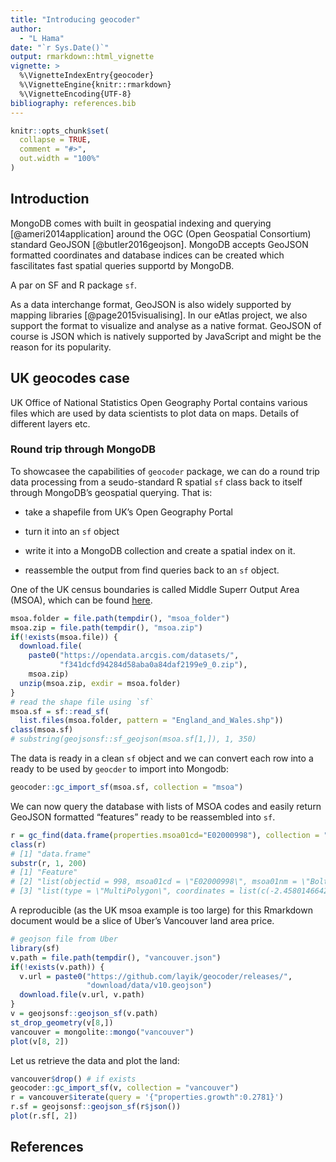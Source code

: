 ```yaml
---
title: "Introducing geocoder"
author: 
  - "L Hama"
date: "`r Sys.Date()`"
output: rmarkdown::html_vignette
vignette: >
  %\VignetteIndexEntry{geocoder}
  %\VignetteEngine{knitr::rmarkdown}
  %\VignetteEncoding{UTF-8}
bibliography: references.bib
---
```


```r
knitr::opts_chunk$set(
  collapse = TRUE,
  comment = "#>",
  out.width = "100%"
)
```

## Introduction
MongoDB comes with built in geospatial indexing and querying [@ameri2014application] around the OGC (Open Geospatial Consortium) standard GeoJSON [@butler2016geojson]. MongoDB accepts GeoJSON formatted coordinates and database indices can be created which fascilitates fast spatial queries supportd by MongoDB. 

A par on SF and R package `sf`.

As a data interchange format, GeoJSON is also widely supported by mapping libraries [@page2015visualising]. In our eAtlas project, we also support the format to visualize and analyse as a native format. GeoJSON of course is JSON which is natively supported by JavaScript and might be the reason for its popularity.

## UK geocodes case

UK Office of National Statistics Open Geography Portal contains various files which are used by data scientists to plot data on maps. Details of different layers etc.

### Round trip through MongoDB
To showcasee the capabilities of `geocoder` package, we can do a round trip data processing from a seudo-standard R spatial `sf` class back to itself through MongoDB's geospatial querying. That is:

* take a shapefile from UK's Open Geography Portal

* turn it into an `sf` object

* write it into a MongoDB collection and create a spatial index on it.

* reassemble the output from find queries back to an `sf` object.

One of the UK census boundaries is called Middle Superr Output Area (MSOA), 
which can be found 
[here](https://opendata.arcgis.com/datasets/f341dcfd94284d58aba0a84daf2199e9_0.zip).

```r
msoa.folder = file.path(tempdir(), "msoa_folder")
msoa.zip = file.path(tempdir(), "msoa.zip")
if(!exists(msoa.file)) {
  download.file(
    paste0("https://opendata.arcgis.com/datasets/",
           "f341dcfd94284d58aba0a84daf2199e9_0.zip"),
    msoa.zip)
  unzip(msoa.zip, exdir = msoa.folder)
}
# read the shape file using `sf`
msoa.sf = sf::read_sf(
  list.files(msoa.folder, pattern = "England_and_Wales.shp"))
class(msoa.sf)
# substring(geojsonsf::sf_geojson(msoa.sf[1,]), 1, 350)
```

The data is ready in a clean `sf` object and we can convert each row into a ready to be used by `geocder` to import into Mongodb:

```r
geocoder::gc_import_sf(msoa.sf, collection = "msoa")
```

We can now query the database with lists of MSOA codes and easily return GeoJSON formatted "features" ready to be reassembled into `sf`.

```r
r = gc_find(data.frame(properties.msoa01cd="E02000998"), collection = "msoa")
class(r)
# [1] "data.frame"
substr(r, 1, 200)
# [1] "Feature"
# [2] "list(objectid = 998, msoa01cd = \"E02000998\", msoa01nm = \"Bolton 015\", msoa01nmw = \"Bolton 015\", st_areasha = 1252299.1907256, st_lengths = 8919.80676893236)"
# [3] "list(type = \"MultiPolygon\", coordinates = list(c(-2.45801466425535, -2.4579238289056, -2.45783318819446, -2.45772734343794, -2.4576065864082, -2.45757627561088, -2.45753085804672, -2.45748544050185, -"

```

A reproducible (as the UK msoa example is too large) for this Rmarkdown document would be a slice of Uber's Vancouver land area price.

```r
# geojson file from Uber
library(sf)
v.path = file.path(tempdir(), "vancouver.json")
if(!exists(v.path)) {
  v.url = paste0("https://github.com/layik/geocoder/releases/",
                 "download/data/v10.geojson")
  download.file(v.url, v.path)
}
v = geojsonsf::geojson_sf(v.path)
st_drop_geometry(v[8,])
vancouver = mongolite::mongo("vancouver")
plot(v[8, 2])
```

Let us retrieve the data and plot the land:
```r
vancouver$drop() # if exists
geocoder::gc_import_sf(v, collection = "vancouver")
r = vancouver$iterate(query = '{"properties.growth":0.2781}')
r.sf = geojsonsf::geojson_sf(r$json())
plot(r.sf[, 2])
```


## References


